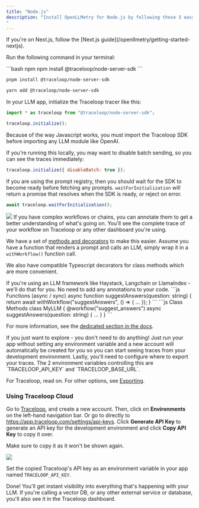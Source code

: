 ```yaml
---
title: "Node.js"
description: "Install OpenLLMetry for Node.js by following these 3 easy steps and get instant monitoring.
"
---
```


<Warning>
  If you're on Next.js, follow the [Next.js
  guide](/openllmetry/getting-started-nextjs).
</Warning>

<Steps>
<Step title="Install the SDK">

Run the following command in your terminal:

<CodeGroup>
```bash npm
npm install @traceloop/node-server-sdk
```

```bash pnpm
pnpm install @traceloop/node-server-sdk
```

```bash yarn
yarn add @traceloop/node-server-sdk
```

</CodeGroup>

In your LLM app, initialize the Traceloop tracer like this:

```js
import * as traceloop from "@traceloop/node-server-sdk";

traceloop.initialize();
```

<Warning>
  Because of the way Javascript works, you must import the Traceloop SDK before
  importing any LLM module like OpenAI.
</Warning>

If you're running this locally, you may want to disable batch sending, so you can see the traces immediately:

```js
traceloop.initialize({ disableBatch: true });
```

If you are using the prompt registry, then you should wait for the SDK to become ready before fetching any prompts.
`waitForInitialization` will return a promise that resolves when the SDK is ready, or reject on error.

```js
await traceloop.waitForInitialization();
```

</Step>
<Step title="Annotate your workflows">
<Frame>
  <img src="/img/workflow.png" />
</Frame>
If you have complex workflows or chains, you can annotate them to get a better understanding of what's going on.
You'll see the complete trace of your workflow on Traceloop or any other dashboard you're using.

We have a set of [methods and decorators](/openllmetry/tracing/annotations) to make this easier.
Assume you have a function that renders a prompt and calls an LLM, simply wrap it in a `withWorkflow()` function call.

We also have compatible Typescript decorators for class methods which are more convenient.

<Tip>
  If you're using an LLM framework like Haystack, Langchain or LlamaIndex -
  we'll do that for you. No need to add any annotations to your code.
</Tip>

<CodeGroup>
```js Functions (async / sync)
async function suggestAnswers(question: string) {
  return await withWorkflow("suggestAnswers", () => {
    ...
  });
}
```
```js Class Methods
class MyLLM {
  @workflow("suggest_answers")
  async suggestAnswers(question: string) {
    ...
  }
}
```
</CodeGroup>

For more information, see the [dedicated section in the docs](/openllmetry/tracing/annotations).

</Step>
<Step title="Configure trace exporting">
<Tip>
  If you just want to explore - you don't need to do anything! Just run your app
  without setting any environment variable and a new account will automatically
  be created for you so you can start seeing traces from your development
  environment.
</Tip>
Lastly, you'll need to configure where to export your traces.
The 2 environment variables controlling this are `TRACELOOP_API_KEY` and `TRACELOOP_BASE_URL`.

For Traceloop, read on. For other options, see [Exporting](/openllmetry/integrations/introduction).

### Using Traceloop Cloud

Go to [Traceloop](https://app.traceloop.com), and create a new account.
Then, click on **Environments** on the left-hand navigation bar. Or go to directly to https://app.traceloop.com/settings/api-keys.
Click **Generate API Key** to generate an API key for the development environment and click **Copy API Key** to copy it over.

<Warning>Make sure to copy it as it won't be shown again.</Warning>

<Frame>
  <img src="/img/apikey.png" />
</Frame>

Set the copied Traceloop's API key as an environment variable in your app named `TRACELOOP_API_KEY`.

Done! You'll get instant visibility into everything that's happening with your LLM.
If you're calling a vector DB, or any other external service or database, you'll also see it in the Traceloop dashboard.

</Step>
</Steps>
